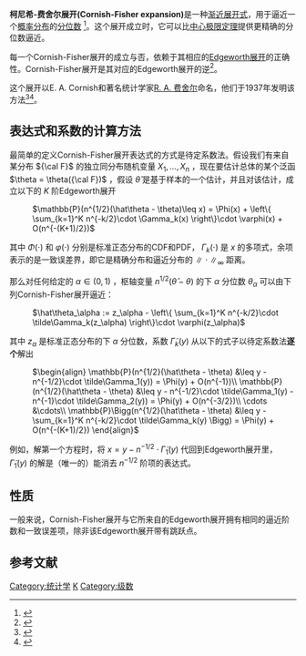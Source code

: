 '''柯尼希-费舍尔展开(Cornish-Fisher expansion)'''是一种[[渐近展开|渐近展开式]]，用于逼近一个[[概率分布|概率分布]]的[[分位数|分位数]] <ref name="Cornish1937">{{Cite journal|title=Moments and Cumulants in the Specification of Distributions|url=https://digital.library.adelaide.edu.au/dspace/bitstream/2440/15229/1/148.pdf|last=Cornish|first=E. A.|last2=Fisher|first2=Ronald A.|authorlink2=Ronald Fisher|journal=Revue de l'Institut International de Statistique / Review of the International Statistical Institute|issue=4|doi=10.2307/1400905|year=1938|volume=5|pages=307–320|jstor=1400905|access-date=2020-12-04|archive-date=2017-09-21|archive-url=https://web.archive.org/web/20170921194840/https://digital.library.adelaide.edu.au/dspace/bitstream/2440/15229/1/148.pdf|dead-url=no}}</ref>。这个展开成立时，它可以比[[中心极限定理|中心极限定理]]提供更精确的分位数逼近。

每一个Cornish-Fisher展开的成立与否，依赖于其相应的[[埃奇沃斯級數|Edgeworth展开]]的正确性。Cornish-Fisher展开是其对应的Edgeworth展开的逆<ref name=HallInverse>{{Cite journal|title=Inverting an Edgeworth Expansion|url=http://projecteuclid.org/euclid.aos/1176346162|last=Hall|first=Peter|date=1983-06|journal=The Annals of Statistics|issue=2|doi=10.1214/aos/1176346162|volume=11|pages=569–576|language=en|issn=0090-5364|access-date=2020-12-04|archive-date=2018-06-01|archive-url=https://web.archive.org/web/20180601230145/https://projecteuclid.org/euclid.aos/1176346162|dead-url=no}}</ref>。

这个展开以E. A. Cornish和著名统计学家[[R._A._费希尔|R. A. 费舍尔]]命名，他们于1937年发明该方法<ref name=Cornish19372>{{Cite journal|title=Moments and Cumulants in the Specification of Distributions|url=https://digital.library.adelaide.edu.au/dspace/bitstream/2440/15229/1/148.pdf|last=Cornish|first=E. A.|last2=Fisher|first2=Ronald A.|authorlink2=Ronald Fisher|journal=Revue de l'Institut International de Statistique / Review of the International Statistical Institute|issue=4|doi=10.2307/1400905|year=1938|volume=5|pages=307–320|jstor=1400905|access-date=2020-12-04|archive-date=2017-09-21|archive-url=https://web.archive.org/web/20170921194840/https://digital.library.adelaide.edu.au/dspace/bitstream/2440/15229/1/148.pdf|dead-url=no}}</ref><ref name=FisherCornish1960>{{Cite journal|title=The Percentile Points of Distributions Having Known Cumulants|url=https://www.tandfonline.com/doi/abs/10.1080/00401706.1960.10489895|last=Fisher|first=Sir Ronald A.|last2=Cornish|first2=E. A.|date=1960-05-01|journal=Technometrics|issue=2|doi=10.1080/00401706.1960.10489895|volume=2|pages=209–225|issn=0040-1706|access-date=2020-12-04|archive-date=2021-10-17|archive-url=https://web.archive.org/web/20211017035250/https://www.tandfonline.com/doi/abs/10.1080/00401706.1960.10489895|dead-url=no}}</ref>。

== 表达式和系数的计算方法 ==

最简单的定义Cornish-Fisher展开表达式的方式是待定系数法{{r|HallInverse}}。假设我们有来自某分布 <math>{\cal F}</math> 的独立同分布随机变量 <math>X_1,\ldots,X_n</math> ，现在要估计总体的某个泛函 <math>\theta = \theta({\cal F})</math> ，假设 <math>\hat\theta</math> 是基于样本的一个估计，并且对该估计，成立以下的 <math>K</math> 阶Edgeworth展开

: <math>
   \mathbb{P}(n^{1/2}(\hat\theta - \theta)\leq x) = \Phi(x) + \left\{ \sum_{k=1}^K n^{-k/2}\cdot \Gamma_k(x) \right\}\cdot \varphi(x) + O(n^{-(K+1)/2})
</math>
其中 <math>\Phi(\cdot)</math> 和 <math>\varphi(\cdot)</math> 分别是标准正态分布的CDF和PDF， <math>\Gamma_k(\cdot)</math> 是 <math>x</math> 的多项式，余项表示的是一致误差界，即它是精确分布和逼近分布的 <math>\|\cdot\|_\infty</math> 距离。

那么对任何给定的 <math>\alpha\in(0,1)</math> ，枢轴变量 <math> n^{1/2}(\hat\theta - \theta) </math> 的下 <math>\alpha</math> 分位数 <math>\theta_\alpha</math> 可以由下列Cornish-Fisher展开逼近：
: <math>
   \hat\theta_\alpha := z_\alpha - \left\{ \sum_{k=1}^K n^{-k/2}\cdot \tilde\Gamma_k(z_\alpha) \right\}\cdot \varphi(z_\alpha)
</math>

其中 <math>z_\alpha</math> 是标准正态分布的下 <math>\alpha</math> 分位数，系数 <math>\tilde\Gamma_k(y)</math> 从以下的式子以待定系数法'''逐个'''解出
: <math>
\begin{align}
    \mathbb{P}(n^{1/2}(\hat\theta - \theta) &\leq y - n^{-1/2}\cdot \tilde\Gamma_1(y)) = \Phi(y) + O(n^{-1})\\
    \mathbb{P}(n^{1/2}(\hat\theta - \theta) &\leq y - n^{-1/2}\cdot \tilde\Gamma_1(y) - n^{-1}\cdot \tilde\Gamma_2(y)) = \Phi(y) + O(n^{-3/2})\\
    \cdots &\cdots\\
    \mathbb{P}\Bigg(n^{1/2}(\hat\theta - \theta) &\leq y - \sum_{k=1}^K n^{-k/2}\cdot \tilde\Gamma_k(y) \Bigg) = \Phi(y) + O(n^{-(K+1)/2})
\end{align}
</math>
例如，解第一个方程时，将 <math>x=y - n^{-1/2}\cdot \tilde\Gamma_1(y)</math> 代回到Edgeworth展开里， <math>\tilde\Gamma_1(y)</math> 的解是（唯一的）能消去 <math> n^{-1/2} </math> 阶项的表达式。

== 性质 ==
一般来说，Cornish-Fisher展开与它所来自的Edgeworth展开拥有相同的逼近阶数和一致误差项，除非该Edgeworth展开带有跳跃点{{r|HallInverse}}。


== 参考文献 ==

{{reflist}}

[[Category:统计学|Category:统计学]]
[[Category:数学定理|K]]
[[Category:级数|Category:级数]]